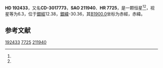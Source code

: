 {{Starbox begin
| name = HD 192433
}}
{{Starbox observe
| epoch = [[J2000.0|J2000.0]]
| constell = {{星座名待查}}<ref name=SIMBAD>{{cite web
 | url=http://simbad.u-strasbg.fr/simbad/sim-id?Ident=HR+7725
 | title =Pulsating variable Star
 | publisher=Centre de Données astronomiques de Strasbourg
 | work=SIMBAD
 | accessdate=2012-07-13}}</ref><ref name=DATA>{{cite web
 | url=http://vizier.u-strasbg.fr/viz-bin/VizieR-5?-out.add=.&-source=5050&-corr=PK=HR&-out.max=9999&HR=7725
 | title=VizieR Detailed Page
 | accessdate=2012-07-13
 | archive-date=2016-03-04
 | archive-url=https://web.archive.org/web/20160304235629/http://vizier.u-strasbg.fr/viz-bin/VizieR-5?-out.add=.&-source=5050&-corr=PK=HR&-out.max=9999&HR=7725
 | dead-url=no
 }}</ref>
| 星官 = 
| ra = {{RA|20|15|50.6}}<ref name=SIMBAD /><ref name=DATA />
| dec = {{DEC|-30|0|19}}<ref name=SIMBAD /><ref name=DATA />
| appmag_v = 6.3<ref name=SIMBAD /><ref name=DATA />
}}
{{Starbox character
| class = K4III<ref name=SIMBAD /><ref name=DATA />
| b-v = 1.51<ref name=SIMBAD /><ref name=DATA />
| u-b = <ref name=SIMBAD /><ref name=DATA />
| r-i = <ref name=SIMBAD /><ref name=DATA />
| variable = 
}}
{{Starbox astrometry
| radial_v = 
| prop_mo_ra = -99
| parallax = 
| p_error = 
}}
{{Starbox catalog
| names =CD-3017773，[[SAO星表|SAO]] 211940，[[HD星表|HD]] 192433，[[HR星表|HR]] 7725}}
{{Starbox reference |Simbad=HR+7725}}
{{Starbox end}}

'''HD 192433'''，又名'''CD-3017773'''，'''SAO 211940'''、'''HR 7725'''，是一颗恒星<ref name=SIMBAD /><ref name=DATA />，视星等为6.3，位于[[銀道座標系|銀經]]12.38，[[銀道座標系|銀緯]]-30.36，其[[B1900.0|B1900.0]]坐标为赤經{{RA|20|9|37.9}}，赤緯{{DEC|-30|-30.36|37}}。

== 参考文献 ==
{{reflist}}

{{star-stub}}

[[Category:HD和HDE天體|192433]]
[[Category:HR天體|7725]]
[[Category:SAO天體|211940]]